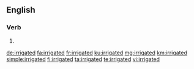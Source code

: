 ==English==

===Verb===
{{head|en|verb form}}

# {{en-past of|irrigate}}

[[de:irrigated]]
[[fa:irrigated]]
[[fr:irrigated]]
[[ku:irrigated]]
[[mg:irrigated]]
[[km:irrigated]]
[[simple:irrigated]]
[[fi:irrigated]]
[[ta:irrigated]]
[[te:irrigated]]
[[vi:irrigated]]